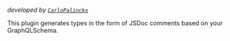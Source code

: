 _developed by [`CarloPalinckx`](https://github.com/CarloPalinckx)_

This plugin generates types in the form of JSDoc comments based on your GraphQLSchema.
